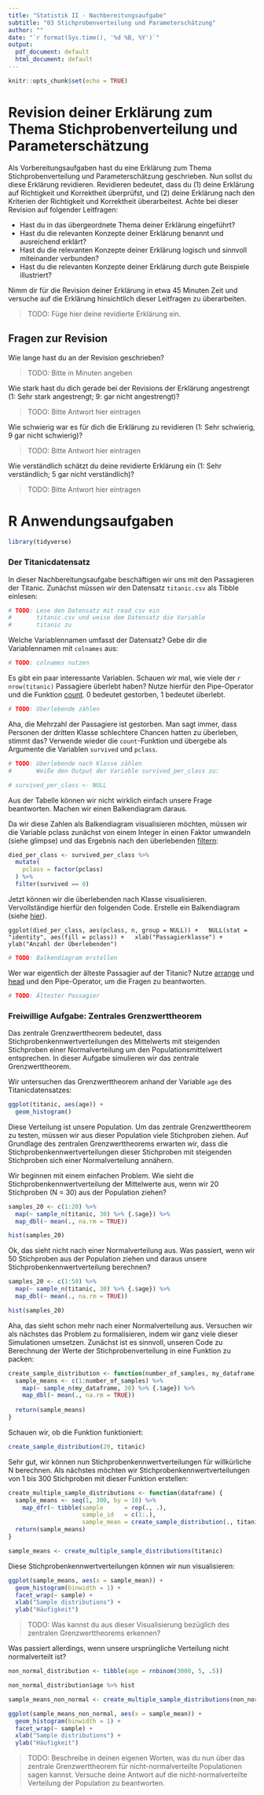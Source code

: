```yaml
---
title: "Statistik II - Nachbereitungsaufgabe"
subtitle: "03 Stichprobenverteilung und Parameterschätzung"
author: ""
date: "`r format(Sys.time(), '%d %B, %Y')`"
output:
  pdf_document: default
  html_document: default
---
```


```r
knitr::opts_chunk$set(echo = TRUE)
```

# Revision deiner Erklärung zum Thema Stichprobenverteilung und Parameterschätzung

Als Vorbereitungsaufgaben hast du eine Erklärung zum Thema Stichprobenverteilung und Parameterschätzung geschrieben. Nun sollst du diese Erklärung revidieren. Revidieren bedeutet, dass du (1) deine Erklärung auf Richtigkeit und Korrektheit überprüfst, und (2) deine Erklärung nach den Kriterien der Richtigkeit und Korrektheit überarbeitest. Achte bei dieser Revision auf folgender Leitfragen:

* Hast du in das übergeordnete Thema deiner Erklärung eingeführt? 
* Hast du die relevanten Konzepte deiner Erklärung benannt und ausreichend erklärt? 
* Hast du die relevanten Konzepte deiner Erklärung logisch und sinnvoll miteinander verbunden? 
* Hast du die relevanten Konzepte deiner Erklärung durch gute Beispiele illustriert? 

Nimm dir für die Revision deiner Erklärung in etwa 45 Minuten Zeit und versuche auf die Erklärung hinsichtlich dieser Leitfragen zu überarbeiten. 

> TODO: Füge hier deine revidierte Erklärung ein.


## Fragen zur Revision

Wie lange hast du an der Revision geschrieben? 

> TODO: Bitte in Minuten angeben

Wie stark hast du dich gerade bei der Revisions der Erklärung angestrengt (1: Sehr stark angestrengt; 9: gar nicht angestrengt)?  

> TODO: Bitte Antwort hier eintragen

Wie schwierig war es für dich die Erklärung zu revidieren (1: Sehr schwierig, 9 gar nicht schwierig)? 

> TODO: Bitte Antwort hier eintragen

Wie verständlich schätzt du deine revidierte Erklärung ein (1: Sehr verständlich; 5 gar nicht verständlich)? 

> TODO: Bitte Antwort hier eintragen

# R Anwendungsaufgaben

```r
library(tidyverse)
```

### Der Titanicdatensatz

In dieser Nachbereitungsaufgabe beschäftigen wir uns mit den Passagieren der Titanic. Zunächst müssen wir den Datensatz `titanic.csv` als Tibble einlesen:

```r
# TODO: Lese den Datensatz mit read_csv ein
#       titanic.csv und weise dem Datensatz die Variable
#       titanic zu
```

Welche Variablennamen umfasst der Datensatz? Gebe dir die Variablennamen mit `colnames` aus:

```r
# TODO: colnames nutzen
```

Es gibt ein paar interessante Variablen. Schauen wir mal, wie viele der `r nrow(titanic)` Passagiere überlebt haben? Nutze hierfür den Pipe-Operator und die Funktion [count](https://dplyr.tidyverse.org/reference/tally.html). 0 bedeutet gestorben, 1 bedeutet überlebt.

```r
# TODO: Überlebende zählen
```

Aha, die Mehrzahl der Passagiere ist gestorben. Man sagt immer, dass Personen der dritten Klasse schlechtere Chancen hatten zu überleben, stimmt das? Verwende wieder die `count`-Funktion und übergebe als Argumente die Variablen `survived` und `pclass`. 

```r
# TODO: Überlebende nach Klasse zählen
#       Weiße den Output der Variable survived_per_class zu:

# survived_per_class <- NULL
```

Aus der Tabelle können wir nicht wirklich einfach unsere Frage beantworten. Machen wir einen Balkendiagram daraus. 

Da wir diese Zahlen als Balkendiagram visualisieren möchten, müssen wir die Variable pclass zunächst von einem Integer in einen Faktor umwandeln (siehe glimpse) und das Ergebnis nach den überlebenden [filtern](https://dplyr.tidyverse.org/reference/filter.html):

```r
died_per_class <- survived_per_class %>%
  mutate(
    pclass = factor(pclass)
  ) %>%
  filter(survived == 0)
```

Jetzt können wir die überlebenden nach Klasse visualisieren. Vervollständige hierfür den folgenden Code. Erstelle ein Balkendiagram (siehe [hier](https://ggplot2.tidyverse.org/reference/index.html)).

`
ggplot(died_per_class, aes(pclass, n, group = NULL)) +
  NULL(stat = "identity", aes(fill = pclass)) +
  xlab("Passagierklasse") +
  ylab("Anzahl der Überlebenden")
`

```r
# TODO: Balkendiagram erstellen
```

Wer war eigentlich der älteste Passagier auf der Titanic? Nutze [arrange](https://dplyr.tidyverse.org/reference/arrange.html) und [head](https://www.rdocumentation.org/packages/utils/versions/3.5.1/topics/head) und den Pipe-Operator, um die Fragen zu beantworten. 

```r
# TODO: Ältester Passagier
```


### Freiwillige Aufgabe: Zentrales Grenzwerttheorem 

Das zentrale Grenzwerttheorem bedeutet, dass Stichprobenkennwertverteilungen des Mittelwerts mit steigenden Stichproben einer Normalverteilung um den Populationsmittelwert entsprechen. In dieser Aufgabe simulieren wir das zentrale Grenzwerttheorem. 

Wir untersuchen das Grenzwerttheorem anhand der Variable `age` des Titanicdatensatzes:

```r
ggplot(titanic, aes(age)) +
  geom_histogram()
```

Diese Verteilung ist unsere Population. Um das zentrale Grenzwerttheorem zu testen, müssen wir aus dieser Population viele Stichproben ziehen. Auf Grundlage des zentralen Grenzwerttheorems erwarten wir, dass die Stichprobenkennwertverteilungen dieser Stichproben mit steigenden Stichproben sich einer Normalverteilung annähern. 

Wir beginnen mit einem einfachen Problem. Wie sieht die Stichprobenkennwertverteilung der Mittelwerte aus, wenn wir 20 Stichproben (N = 30) aus der Population ziehen? 

```r
samples_20 <- c(1:20) %>% 
  map(~ sample_n(titanic, 30) %>% {.$age}) %>%
  map_dbl(~ mean(., na.rm = TRUE))

hist(samples_20)
```

Ok, das sieht nicht nach einer Normalverteilung aus. Was passiert, wenn wir 50 Stichproben aus der Population ziehen und daraus unsere Stichprobenkennwertverteilung berechnen? 

```r
samples_20 <- c(1:50) %>% 
  map(~ sample_n(titanic, 30) %>% {.$age}) %>%
  map_dbl(~ mean(., na.rm = TRUE))

hist(samples_20)
```

Aha, das sieht schon mehr nach einer Normalverteilung aus. Versuchen wir als nächstes das Problem zu formalisieren, indem wir ganz viele dieser Simulationen umsetzen. Zunächst ist es sinnvoll, unseren Code zu Berechnung der Werte der Stichprobenverteilung in eine Funktion zu packen:

```r
create_sample_distribution <- function(number_of_samples, my_dataframe) {
  sample_means <- c(1:number_of_samples) %>% 
    map(~ sample_n(my_dataframe, 30) %>% {.$age}) %>%
    map_dbl(~ mean(., na.rm = TRUE))
  
  return(sample_means)
}
```

Schauen wir, ob die Funktion funktioniert:

```r
create_sample_distribution(20, titanic)
```

Sehr gut, wir können nun Stichprobenkennwertverteilungen für willkürliche N berechnen. Als nächstes möchten wir Stichprobenkennwertverteilungen von 1 bis 300 Stichproben mit dieser Funktion erstellen:

```r
create_multiple_sample_distributions <- function(dataframe) {
  sample_means <- seq(1, 300, by = 10) %>%
    map_dfr(~ tibble(sample      = rep(., .), 
                     sample_id   = c(1:.), 
                     sample_mean = create_sample_distribution(., titanic)))
  return(sample_means)
}

sample_means <- create_multiple_sample_distributions(titanic)
```

Diese Stichprobenkennwertverteilungen können wir nun visualisieren:

```r
ggplot(sample_means, aes(x = sample_mean)) +
  geom_histogram(binwidth = 1) +
  facet_wrap(~ sample) +
  xlab("Sample distributions") +
  ylab("Häufigkeit")
```

> TODO: Was kannst du aus dieser Visualisierung bezüglich des zentralen Grenzwerttheorems erkennen? 

Was passiert allerdings, wenn unsere ursprüngliche Verteilung nicht normalverteilt ist? 

```r
non_normal_distribution <- tibble(age = rnbinom(3000, 5, .5))

non_normal_distribution$age %>% hist
```

```r
sample_means_non_normal <- create_multiple_sample_distributions(non_normal_distribution)

ggplot(sample_means_non_normal, aes(x = sample_mean)) +
  geom_histogram(binwidth = 1) +
  facet_wrap(~ sample) +
  xlab("Sample distributions") +
  ylab("Häufigkeit")
```

> TODO: Beschreibe in deinen eigenen Worten, was du nun über das zentrale Grenzwerttheorem für nicht-normalverteilte Populationen sagen kannst. Versuche deine Antwort auf die nicht-normalverteilte Verteilung der Population zu beantworten. 
